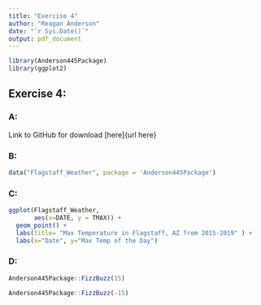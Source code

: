 ```yaml
---
title: "Exercise 4"
author: "Reagan Anderson"
date: "`r Sys.Date()`"
output: pdf_document
---
```


```r
library(Anderson445Package)
library(ggplot2)
```

## Exercise 4: 
### A:
Link to GitHub for download [here]{url here}

### B:
```r
data("Flagstaff_Weather", package = 'Anderson445Package')
```


### C:
```r
ggplot(Flagstaff_Weather,
       aes(x=DATE, y = TMAX)) +
  geom_point() +
  labs(title= "Max Temperature in Flagstaff, AZ from 2015-2019" ) +
  labs(x="Date", y="Max Temp of the Day")
```


### D: 
```r
Anderson445Package::FizzBuzz(15)
```

```r
Anderson445Package::FizzBuzz(-15)
```




